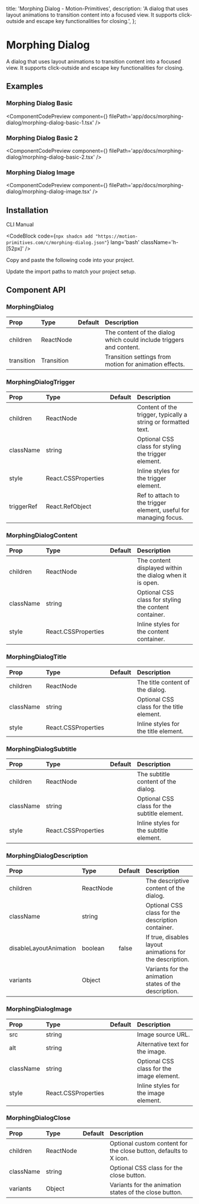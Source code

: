  title: 'Morphing Dialog - Motion-Primitives',
  description:
    'A dialog that uses layout animations to transition content into a focused view. It supports click-outside and escape key functionalities for closing.',
};


# Morphing Dialog

A dialog that uses layout animations to transition content into a focused view. It supports click-outside and escape key functionalities for closing.

## Examples

### Morphing Dialog Basic

<ComponentCodePreview
  component={<MorphingDialogBasicOne />}
  filePath='app/docs/morphing-dialog/morphing-dialog-basic-1.tsx'
/>

### Morphing Dialog Basic 2

<ComponentCodePreview
  component={<MorphingDialogBasicTwo />}
  filePath='app/docs/morphing-dialog/morphing-dialog-basic-2.tsx'
/>

### Morphing Dialog Image

<ComponentCodePreview
  component={<MorphingDialogBasicImage />}
  filePath='app/docs/morphing-dialog/morphing-dialog-image.tsx'
/>

## Installation

<Tabs defaultValue="cli">

<TabsList>
  <TabsTrigger value='cli'>CLI</TabsTrigger>
  <TabsTrigger value='manual'>Manual</TabsTrigger>
</TabsList>

<TabsContent value="cli">

<CodeBlock
  code={`npx shadcn add "https://motion-primitives.com/c/morphing-dialog.json"`}
  lang='bash'
  className='h-[52px]'
/>

</TabsContent>

<TabsContent value="manual">

<Steps>

<Step>Copy and paste the following code into your project.</Step>

<CodeBlock filePath='components/core/morphing-dialog.tsx' />

<Step>Update the import paths to match your project setup.</Step>

</Steps>

</TabsContent>

</Tabs>

## Component API

### MorphingDialog

| Prop       | Type       | Default | Description                                                         |
| :--------- | :--------- | :------ | :------------------------------------------------------------------ |
| children   | ReactNode  |         | The content of the dialog which could include triggers and content. |
| transition | Transition |         | Transition settings from motion for animation effects.              |

### MorphingDialogTrigger

| Prop       | Type                | Default | Description                                                      |
| :--------- | :------------------ | :------ | :--------------------------------------------------------------- |
| children   | ReactNode           |         | Content of the trigger, typically a string or formatted text.    |
| className  | string              |         | Optional CSS class for styling the trigger element.              |
| style      | React.CSSProperties |         | Inline styles for the trigger element.                           |
| triggerRef | React.RefObject     |         | Ref to attach to the trigger element, useful for managing focus. |

### MorphingDialogContent

| Prop      | Type                | Default | Description                                              |
| :-------- | :------------------ | :------ | :------------------------------------------------------- |
| children  | ReactNode           |         | The content displayed within the dialog when it is open. |
| className | string              |         | Optional CSS class for styling the content container.    |
| style     | React.CSSProperties |         | Inline styles for the content container.                 |

### MorphingDialogTitle

| Prop      | Type                | Default | Description                               |
| :-------- | :------------------ | :------ | :---------------------------------------- |
| children  | ReactNode           |         | The title content of the dialog.          |
| className | string              |         | Optional CSS class for the title element. |
| style     | React.CSSProperties |         | Inline styles for the title element.      |

### MorphingDialogSubtitle

| Prop      | Type                | Default | Description                                  |
| :-------- | :------------------ | :------ | :------------------------------------------- |
| children  | ReactNode           |         | The subtitle content of the dialog.          |
| className | string              |         | Optional CSS class for the subtitle element. |
| style     | React.CSSProperties |         | Inline styles for the subtitle element.      |

### MorphingDialogDescription

| Prop                   | Type      | Default | Description                                              |
| :--------------------- | :-------- | :------ | :------------------------------------------------------- |
| children               | ReactNode |         | The descriptive content of the dialog.                   |
| className              | string    |         | Optional CSS class for the description container.        |
| disableLayoutAnimation | boolean   | false   | If true, disables layout animations for the description. |
| variants               | Object    |         | Variants for the animation states of the description.    |

### MorphingDialogImage

| Prop      | Type                | Default | Description                               |
| :-------- | :------------------ | :------ | :---------------------------------------- |
| src       | string              |         | Image source URL.                         |
| alt       | string              |         | Alternative text for the image.           |
| className | string              |         | Optional CSS class for the image element. |
| style     | React.CSSProperties |         | Inline styles for the image element.      |

### MorphingDialogClose

| Prop      | Type      | Default | Description                                                       |
| :-------- | :-------- | :------ | :---------------------------------------------------------------- |
| children  | ReactNode |         | Optional custom content for the close button, defaults to X icon. |
| className | string    |         | Optional CSS class for the close button.                          |
| variants  | Object    |         | Variants for the animation states of the close button.            |
